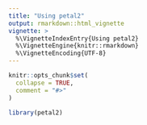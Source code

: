```yaml
---
title: "Using petal2"
output: rmarkdown::html_vignette
vignette: >
  %\VignetteIndexEntry{Using petal2}
  %\VignetteEngine{knitr::rmarkdown}
  %\VignetteEncoding{UTF-8}
---
```


```r
knitr::opts_chunk$set(
  collapse = TRUE,
  comment = "#>"
)
```

```r
library(petal2)
```
